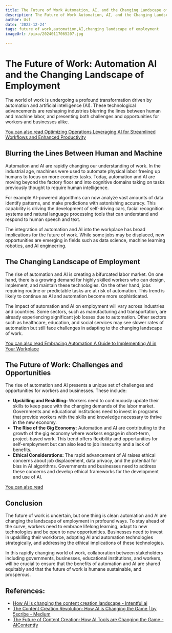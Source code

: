 ```yaml
---
title: The Future of Work Automation, AI, and the Changing Landscape of Employment
description: The Future of Work Automation, AI, and the Changing Landscape of Employment
author: Usf
date: '2023-12-24'
tags: future of work,automation,AI,changing landscape of employment
imageUrl: /pixa/20240117065207.jpg

---
```

# The Future  of Work: Automation AI  and the Changing  Landscape of Employment

The world of work is undergoing a profound transformation driven by automation and artificial  intelligence (AI). These technological advancements are reshaping industries blurring the lines  between human and machine labor, and presenting both challenges and opportunities for workers and businesses alike.

[You can also read Optimizing Operations Leveraging  AI  for Streamlined Workflows and  Enhanced Productivity](Optimizing%20Operations%20Leveraging%20AI%20for%20Streamlined%20Workflows%20and%20Enhanced%20Productivity)


##  Blurring the Lines Between Human and Machine

Automation and AI are rapidly changing our  understanding of work. In the  industrial age, machines were used to automate physical labor freeing up  humans to focus on more complex tasks. Today, automation and AI are moving beyond  the factory floor and into  cognitive domains taking on tasks  previously thought to require  human intelligence.

For example AI-powered algorithms can now  analyze vast amounts of data identify patterns, and make predictions with  astonishing accuracy. This capability is driving the development of self-driving cars, facial recognition systems  and natural language processing  tools that can understand  and respond to human speech and text.

The integration of automation and AI into the workplace has  broad implications for the future of work. While some jobs may be displaced, new opportunities are emerging in fields such as data science, machine learning  robotics, and AI engineering.

## The Changing Landscape of Employment

The rise of automation and AI is creating a bifurcated labor market. On one hand, there  is a growing demand for highly skilled workers  who can design, implement, and  maintain these technologies. On the other hand, jobs requiring routine  or predictable tasks are at risk of  automation. This trend is likely to continue as AI and automation become more sophisticated.

The impact of automation and AI on employment will vary across industries and countries. Some sectors, such as manufacturing and transportation, are already  experiencing significant job losses due to automation. Other sectors such as healthcare, education, and social services may see slower rates of automation but still face challenges in adapting  to the changing landscape of work.

[You can also read Embracing Automation A Guide to Implementing AI in Your Workplace](Embracing%20Automation%20A%20Guide%20to%20Implementing%20AI%20in%20Your%20Workplace)


## The Future of Work: Challenges and Opportunities

The rise of automation  and  AI presents a unique set of challenges and opportunities for workers and businesses. These include:

* **Upskilling and Reskilling:** Workers need to continuously update their skills to keep  pace with the changing  demands of the labor market. Governments and educational  institutions need  to invest in programs  that provide workers with the skills and knowledge necessary to thrive  in the new economy.
* **The Rise of the Gig Economy:**  Automation and AI are contributing to the growth of the gig  economy where workers engage in short-term,  project-based work. This trend offers  flexibility and opportunities for  self-employment but can also lead to job insecurity  and a lack of  benefits.
* **Ethical Considerations:** The  rapid advancement of AI raises ethical concerns about job displacement, data privacy, and the potential for bias in AI algorithms.  Governments and  businesses need to address these concerns and  develop ethical frameworks for the development and use of AI.

[You can also read ]()


## Conclusion

The future of work is uncertain,  but one  thing is clear: automation and AI are changing the landscape of employment in profound ways.  To stay ahead of  the curve, workers need to embrace lifelong learning, adapt to new technologies and be open to new opportunities. Businesses need to  invest in upskilling their workforce, adopting  AI and automation technologies  strategically, and addressing the ethical implications of these technologies.

In this rapidly changing world of work, collaboration between stakeholders including  governments, businesses, educational institutions, and workers, will be crucial to  ensure that the benefits of automation and AI are  shared equitably and  that the future  of work is humane sustainable, and prosperous.

## References:
- [How AI is changing the content creation landscape - Intentful.ai](https://www.intentful.ai/blog/how-ai-is-changing-the-content-creation-landscape)
- [The Content Creation Revolution: How AI is Changing the Game | by 5scribe - Medium](https://medium.com/@marketing_51433/the-content-creation-revolution-how-ai-is-changing-the-game-456a633397f2)
- [The Future of Content Creation: How AI Tools are Changing the Game - AIContentfy](https://aicontentfy.com/en/blog/future-of-content-creation-how-ai-tools-are-changing-game)
